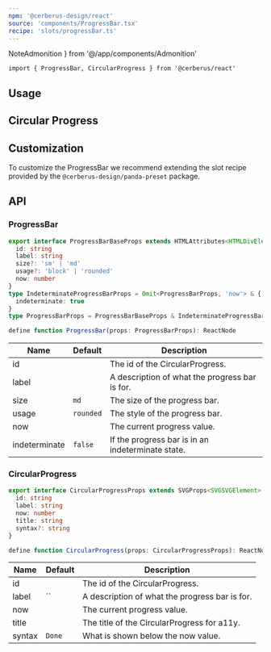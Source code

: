 ```yaml
---
npm: '@cerberus-design/react'
source: 'components/ProgressBar.tsx'
recipe: 'slots/progressBar.ts'
---
```


  NoteAdmonition
} from '@/app/components/Admonition'

```tsx
import { ProgressBar, CircularProgress } from '@cerberus/react'
```

## Usage

<LivePlaygroundWithCode />

## Circular Progress

<CircularLivePlaygroundWithCode />

## Customization

To customize the ProgressBar we recommend extending the slot recipe provided by the `@cerberus-design/panda-preset` package.

## API

### ProgressBar

```ts showLineNumbers=false
export interface ProgressBarBaseProps extends HTMLAttributes<HTMLDivElement> {
  id: string
  label: string
  size?: 'sm' | 'md'
  usage?: 'block' | 'rounded'
  now: number
}
type IndeterminateProgressBarProps = Omit<ProgressBarProps, 'now'> & {
  indeterminate: true
}
type ProgressBarProps = ProgressBarBaseProps & IndeterminateProgressBarProps

define function ProgressBar(props: ProgressBarProps): ReactNode
````

| Name     | Default | Description                                  |
| -------- | ------- | -------------------------------------------- |
| id |    | The id of the CircularProgress. |
| label |    | A description of what the progress bar is for. |
| size |  `md`  | The size of the progress bar. |
| usage |  `rounded`  | The style of the progress bar. |
| now |    | The current progress value. |
| indeterminate |  `false`  | If the progress bar is in an indeterminate state. |

### CircularProgress

```ts showLineNumbers=false
export interface CircularProgressProps extends SVGProps<SVGSVGElement> {
  id: string
  label: string
  now: number
  title: string
  syntax?: string
}

define function CircularProgress(props: CircularProgressProps): ReactNode
```

| Name     | Default | Description                                  |
| -------- | ------- | -------------------------------------------- |
| id |    | The id of the CircularProgress. |
| label |  ``  | A description of what the progress bar is for. |
| now |    | The current progress value. |
| title |    | The title of the CircularProgress for a11y. |
| syntax |  `Done`  | What is shown below the now value. |
